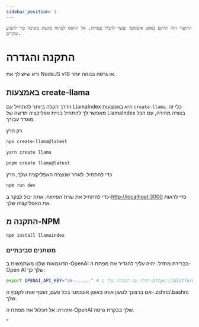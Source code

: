 ```yaml
---
sidebar_position: 1
---
```



```התיעוד הזה תורגם באופן אוטומטי ועשוי להכיל טעויות. אל תהסס לפתוח בקשת משיכה כדי להציע שינויים.```

# התקנה והגדרה

ודא שיש לך את NodeJS v18 או גרסה גבוהה יותר.


## באמצעות create-llama

הדרך הקלה ביותר להתחיל עם LlamaIndex היא באמצעות `create-llama`. כלי זה מאפשר לך להתחיל בניית אפליקציה חדשה של LlamaIndex בצורה מהירה, עם הכל מוגדר עבורך.

רק הרץ

<Tabs>
<TabItem value="1" label="npm" default>

```bash
npx create-llama@latest
```

</TabItem>
<TabItem value="2" label="Yarn">

```bash
yarn create llama
```

</TabItem>
<TabItem value="3" label="pnpm">

```bash
pnpm create llama@latest
```

</TabItem>
</Tabs>

כדי להתחיל. לאחר שנוצרה האפליקציה שלך, הרץ

```bash npm2yarn
npm run dev
```

כדי להתחיל את שרת הפיתוח. אתה יכול לבקר ב-[http://localhost:3000](http://localhost:3000) כדי לראות את האפליקציה שלך.
## התקנה מ-NPM

```bash npm2yarn
npm install llamaindex
```


### משתנים סביבתיים

הדוגמאות שלנו משתמשות ב-OpenAI כברירת מחדל. יהיה עליך להגדיר את מפתח ה-Open AI שלך כך:

```bash
export OPENAI_API_KEY="sk-......" # החלף עם המפתח שלך מ-https://platform.openai.com/account/api-keys
```

אם ברצונך לטעון אותו באופן אוטומטי בכל פעם, הוסף אותו לקובץ ה-.zshrc/.bashrc שלך.

אזהרה: אל תכלול את מפתח ה-OpenAI שלך בבקרת גרסה.


"
